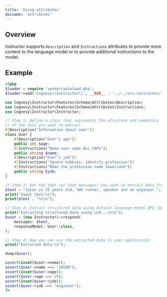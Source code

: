 ```yaml
---
title: 'Using attributes'
docname: 'attributes'
---
```


## Overview

Instructor supports `Description` and `Instructions` attributes to provide more
context to the language model or to provide additional instructions to the model.

## Example

```php
<?php
$loader = require 'vendor/autoload.php';
$loader->add('Cognesy\\Instructor\\', __DIR__ . '../../src-instructor/');

use Cognesy\Instructor\Features\Schema\Attributes\Description;
use Cognesy\Instructor\Features\Schema\Attributes\Instructions;
use Cognesy\Instructor\Instructor;

// Step 1: Define a class that represents the structure and semantics
// of the data you want to extract
#[Description("Information about user")]
class User {
    #[Description("User's age")]
    public int $age;
    #[Instructions("Make user name ALL CAPS")]
    public string $name;
    #[Description("User's job")]
    #[Instructions("Ignore hobbies, identify profession")]
    #[Instructions("Make the profession name lowercase")]
    public string $job;
}

// Step 2: Get the text (or chat messages) you want to extract data from
$text = "Jason is 25 years old, 10K runner, speaker and an engineer.";
print("Input text:\n");
print($text . "\n\n");

// Step 3: Extract structured data using default language model API (OpenAI)
print("Extracting structured data using LLM...\n\n");
$user = (new Instructor)->respond(
    messages: $text,
    responseModel: User::class,
);

// Step 4: Now you can use the extracted data in your application
print("Extracted data:\n");

dump($user);

assert(isset($user->name));
assert($user->name === "JASON");
assert(isset($user->age));
assert($user->age === 25);
assert(isset($user->job));
assert($user->job === "engineer");
?>
```
